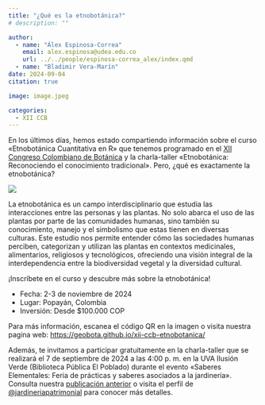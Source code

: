 ```yaml
---
title: "¿Qué es la etnobotánica?"
# description: ""

author: 
  - name: "Álex Espinosa-Correa"
    email: alex.espinosa@udea.edu.co
    url: ../../people/espinosa-correa_alex/index.qmd
  - name: "Bladimir Vera-Marín"
date: 2024-09-04
citation: true

image: image.jpeg

categories:
  - XII CCB
---
```


En los últimos días, hemos estado compartiendo información sobre el curso «Etnobotánica Cuantitativa en R» que tenemos programado en el [XII Congreso Colombiano de Botánica](https://congresobotanica.org) y la charla-taller «Etnobotánica: Reconociendo el conocimiento tradicional». Pero, ¿qué es exactamente la etnobotánica?

![](image.jpeg){fig-align="center" fig-alt="Imagen promocional del curso «Etnobotánica Cuantitativa en R» que se llevará a cabo en Popayán, Colombia, los días 2 y 3 de noviembre de 2024. El fondo de la imagen es de color verde claro con detalles botánicos en la parte superior e inferior. En la esquina superior izquierda se encuentra el logo del XII Congreso Colombiano de Botánica, seguido de una ilustración de la planta Myrcia popayanensis. En el centro, se destaca el título del curso en letras negras grandes, con detalles sobre la ubicación, fecha y precio del curso (desde $100.000 COP). También se incluye el mensaje: «Descubre el poder de R para explorar la relación entre las plantas y las culturas humanas». En la esquina superior derecha, hay un código QR que dirige a la página web del curso. En la parte inferior se encuentran los logos de las instituciones organizadoras y patrocinadoras."}

La etnobotánica es un campo interdisciplinario que estudia las interacciones entre las personas y las plantas. No solo abarca el uso de las plantas por parte de las comunidades humanas, sino también su conocimiento, manejo y el simbolismo que estas tienen en diversas culturas. Este estudio nos permite entender cómo las sociedades humanas perciben, categorizan y utilizan las plantas en contextos medicinales, alimentarios, religiosos y tecnológicos, ofreciendo una visión integral de la interdependencia entre la biodiversidad vegetal y la diversidad cultural.

¡Inscríbete en el curso y descubre más sobre la etnobotánica!

-   Fecha: 2-3 de noviembre de 2024
-   Lugar: Popayán, Colombia
-   Inversión: Desde $100.000 COP

Para más información, escanea el código QR en la imagen o visita nuestra pagina web: <https://geobota.github.io/xii-ccb-etnobotanica/>

Además, te invitamos a participar gratuitamente en la charla-taller que se realizará el 7 de septiembre de 2024 a las 4:00 p. m. en la UVA Ilusión Verde (Biblioteca Pública El Poblado) durante el evento «Saberes Elementales: Feria de prácticas y saberes asociados a la jardinería». Consulta nuestra [publicación anterior](../2024-09-02_evento/index.qmd) o visita el perfil de [@jardineriapatrimonial](https://www.instagram.com/jardineriapatrimonial/) para conocer más detalles.

